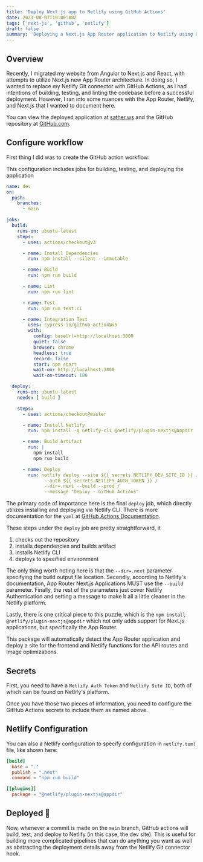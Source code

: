 ```yaml
---
title: 'Deploy Next.js app to Netlify using GitHub Actions'
date: 2023-08-07T19:00:00Z
tags: ['next-js', 'github', 'netlify']
draft: false
summary: 'Deploying a Next.js App Router application to Netlify using GitHub Actions'
---
```


## Overview

[nextjs-app-router]: [https://nextjs.org/docs/app]
[github-repository]: [https://github.com/willsather/website]
[sather-website]: [https://sather.ws]

Recently, I migrated my website from Angular to Next.js and React, with attempts to utilize Next.js new App Router architecture.
In doing so, I wanted to replace my Netlify Git connector with GitHub Actions, as I had intentions of building, testing, and linting the
codebase before a successful deployment.  However, I ran into some nuances with the App Router, Netlify, and Next.js that I wanted to document here.

You can view the deployed application at [sather.ws][sather-website] and the GitHub repository at [GitHub.com][github-repository].

## Configure workflow

First thing I did was to create the GitHub action workflow:

<Note>This configuration includes jobs for building, testing, and deploying the application</Note>


```yml
name: dev
on:
  push:
    branches:
      - main

jobs:
  build:
    runs-on: ubuntu-latest
    steps:
      - uses: actions/checkout@v3

      - name: Install Dependencies
        run: npm install --silent --immutable

      - name: Build
        run: npm run build

      - name: Lint
        run: npm run lint

      - name: Test
        run: npm run test:ci

      - name: Integration Test
        uses: cypress-io/github-action@v5
        with:
          config: baseUrl=http://localhost:3000
          quiet: false
          browser: chrome
          headless: true
          record: false
          start: npm start
          wait-on: http://localhost:3000
          wait-on-timeout: 180

  deploy:
    runs-on: ubuntu-latest
    needs: [ build ]

    steps:
      - uses: actions/checkout@master

      - name: Install Netlify
        run: npm install -g netlify-cli @netlify/plugin-nextjs@appdir

      - name: Build Artifact
        run: |
          npm install
          npm run build

      - name: Deploy
        run: netlify deploy --site ${{ secrets.NETLIFY_DEV_SITE_ID }} /
              --auth ${{ secrets.NETLIFY_AUTH_TOKEN }} /
              --dir=.next --build --prod /
              --message "Deploy - GitHub Actions"

```

The primary code of importance here is the final `deploy` job, which directly utilizes installing and deploying via Netlify CLI.
There is more documentation for the `yaml` at [GitHub Actions Documentation](https://docs.github.com/en/actions).

These steps under the `deploy` job are pretty straightforward, it
1. checks out the repository
2. installs dependencies and builds artifact
3. installs Netlify CLI
4. deploys to specified environment

The only thing worth noting here is that the `--dir=.next` parameter specifying the build output file location.  Secondly,
according to Netlify's documentation, App Router Next.js Applications MUST use the `--build` parameter.  Finally, the rest of
the parameters just cover Netlify Authentication and setting a message to make it all a little cleaner in the Netlify platform.

Lastly, there is one critical piece to this puzzle, which is the `npm install @netlify/plugin-nextjs@appdir` which not only
adds support for Next.js applications, but specifically the App Router.

This package will automatically detect the App Router application and deploy a site for the frontend and Netlify functions
for the API routes and Image optimizations.

## Secrets

First, you need to have a `Netlify Auth Token` and `Netlify Site ID`, both of which can be found on Netlify's platform.

Once you have those two pieces of information, you need to configure the GitHub Actions secrets to include them as named above.

## Netlify Configuration

You can also a Netlify configuration to specify configuration in `netlify.toml` file, like shown here:

```toml
[build]
  base = "."
  publish = ".next"
  command = "npm run build"

[[plugins]]
  package = "@netlify/plugin-nextjs@appdir"
```

## Deployed   🎉

Now, whenever a commit is made on the `main` branch, GitHub actions will build, test, and deploy to Netlify (in this case, the dev site).
This is useful for building more complicated pipelines that can do anything you want as well as abstracting the deployment details away
from the Netlify Git connector hook.
